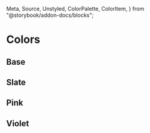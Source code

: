   Meta,
  Source,
  Unstyled,
  ColorPalette,
  ColorItem,
} from "@storybook/addon-docs/blocks";

<Meta title="Components/Color/Color" />

# Colors

## Base

<div class="flex gap-[20px] flex-wrap">
  <ColorDoc colorName="black"></ColorDoc>
  <ColorDoc colorName="white"></ColorDoc>
</div>

## Slate

<Unstyled>
  <div class="flex gap-[20px] flex-wrap">
    <ColorDoc colorName="slate" colorIntensity="50"></ColorDoc>
    <ColorDoc colorName="slate" colorIntensity="100"></ColorDoc>
    <ColorDoc colorName="slate" colorIntensity="200"></ColorDoc>
    <ColorDoc colorName="slate" colorIntensity="300"></ColorDoc>
    <ColorDoc colorName="slate" colorIntensity="400"></ColorDoc>
    <ColorDoc colorName="slate" colorIntensity="500"></ColorDoc>
    <ColorDoc colorName="slate" colorIntensity="600"></ColorDoc>
    <ColorDoc colorName="slate" colorIntensity="700"></ColorDoc>
    <ColorDoc colorName="slate" colorIntensity="800"></ColorDoc>
    <ColorDoc colorName="slate" colorIntensity="900"></ColorDoc>
    <ColorDoc colorName="slate" colorIntensity="950"></ColorDoc>
  </div>
</Unstyled>

## Pink

<Unstyled>
  <div class="flex gap-[20px] flex-wrap">
    <ColorDoc colorName="pink" colorIntensity="50"></ColorDoc>
    <ColorDoc colorName="pink" colorIntensity="100"></ColorDoc>
    <ColorDoc colorName="pink" colorIntensity="200"></ColorDoc>
    <ColorDoc colorName="pink" colorIntensity="300"></ColorDoc>
    <ColorDoc colorName="pink" colorIntensity="400"></ColorDoc>
    <ColorDoc colorName="pink" colorIntensity="500"></ColorDoc>
    <ColorDoc colorName="pink" colorIntensity="600"></ColorDoc>
    <ColorDoc colorName="pink" colorIntensity="700"></ColorDoc>
    <ColorDoc colorName="pink" colorIntensity="800"></ColorDoc>
    <ColorDoc colorName="pink" colorIntensity="900"></ColorDoc>
    <ColorDoc colorName="pink" colorIntensity="950"></ColorDoc>
  </div>
</Unstyled>

## Violet

<Unstyled>
  <div class="flex gap-[20px] flex-wrap">
    <ColorDoc colorName="violet" colorIntensity="50"></ColorDoc>
    <ColorDoc colorName="violet" colorIntensity="100"></ColorDoc>
    <ColorDoc colorName="violet" colorIntensity="200"></ColorDoc>
    <ColorDoc colorName="violet" colorIntensity="300"></ColorDoc>
    <ColorDoc colorName="violet" colorIntensity="400"></ColorDoc>
    <ColorDoc colorName="violet" colorIntensity="500"></ColorDoc>
    <ColorDoc colorName="violet" colorIntensity="600"></ColorDoc>
    <ColorDoc colorName="violet" colorIntensity="700"></ColorDoc>
    <ColorDoc colorName="violet" colorIntensity="800"></ColorDoc>
    <ColorDoc colorName="violet" colorIntensity="900"></ColorDoc>
    <ColorDoc colorName="violet" colorIntensity="950"></ColorDoc>
  </div>
</Unstyled>
